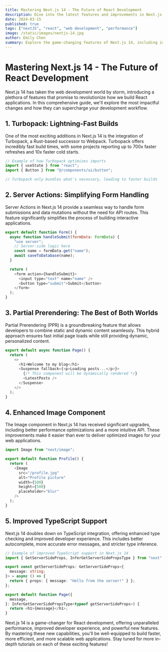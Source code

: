 ```yaml
---
title: Mastering Next.js 14 - The Future of React Development
description: Dive into the latest features and improvements in Next.js 14 and how they revolutionize React development
date: 2024-03-15
published: true
tags: ["nextJS", "react", "web development", "performance"]
image: /static/images/nextjs-14.jpg
author: Emily Chen
summary: Explore the game-changing features of Next.js 14, including improved performance, enhanced developer experience, and new data fetching patterns.
---
```


# Mastering Next.js 14 - The Future of React Development

Next.js 14 has taken the web development world by storm, introducing a plethora of features that promise to revolutionize how we build React applications. In this comprehensive guide, we'll explore the most impactful changes and how they can supercharge your development workflow.

## 1. Turbopack: Lightning-Fast Builds

One of the most exciting additions in Next.js 14 is the integration of Turbopack, a Rust-based successor to Webpack. Turbopack offers incredibly fast build times, with some projects reporting up to 700x faster refreshes and 10x faster cold starts.

```javascript
// Example of how Turbopack optimizes imports
import { useState } from "react";
import { Button } from "@/components/ui/button";

// Turbopack only bundles what's necessary, leading to faster builds
```

## 2. Server Actions: Simplifying Form Handling

Server Actions in Next.js 14 provide a seamless way to handle form submissions and data mutations without the need for API routes. This feature significantly simplifies the process of building interactive applications.

```javascript
export default function Form() {
  async function handleSubmit(formData: FormData) {
    "use server";
    // Server-side logic here
    const name = formData.get("name");
    await saveToDatabase(name);
  }

  return (
    <form action={handleSubmit}>
      <input type="text" name="name" />
      <button type="submit">Submit</button>
    </form>
  );
}
```

## 3. Partial Prerendering: The Best of Both Worlds

Partial Prerendering (PPR) is a groundbreaking feature that allows developers to combine static and dynamic content seamlessly. This hybrid approach ensures fast initial page loads while still providing dynamic, personalized content.

```javascript
export default async function Page() {
  return (
    <>
      <h1>Welcome to my blog</h1>
      <Suspense fallback={<p>Loading posts...</p>}>
        {/* This component will be dynamically rendered */}
        <LatestPosts />
      </Suspense>
    </>
  );
}
```

## 4. Enhanced Image Component

The Image component in Next.js 14 has received significant upgrades, including better performance optimizations and a more intuitive API. These improvements make it easier than ever to deliver optimized images for your web applications.

```javascript
import Image from "next/image";

export default function Profile() {
  return (
    <Image
      src="/profile.jpg"
      alt="Profile picture"
      width={500}
      height={500}
      placeholder="blur"
    />
  );
}
```

## 5. Improved TypeScript Support

Next.js 14 doubles down on TypeScript integration, offering enhanced type checking and improved developer experience. This includes better autocomplete, more accurate error messages, and stricter type inference.

```typescript
// Example of improved TypeScript support in Next.js 14
import { GetServerSideProps, InferGetServerSidePropsType } from "next";

export const getServerSideProps: GetServerSideProps<{
  message: string;
}> = async () => {
  return { props: { message: "Hello from the server!" } };
};

export default function Page({
  message,
}: InferGetServerSidePropsType<typeof getServerSideProps>) {
  return <h1>{message}</h1>;
}
```

Next.js 14 is a game-changer for React development, offering unparalleled performance, improved developer experience, and powerful new features. By mastering these new capabilities, you'll be well-equipped to build faster, more efficient, and more scalable web applications. Stay tuned for more in-depth tutorials on each of these exciting features!
